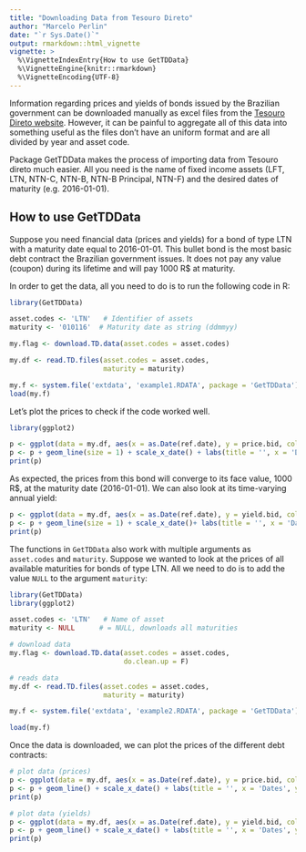 ```yaml
---
title: "Downloading Data from Tesouro Direto"
author: "Marcelo Perlin"
date: "`r Sys.Date()`"
output: rmarkdown::html_vignette
vignette: >
  %\VignetteIndexEntry{How to use GetTDData}
  %\VignetteEngine{knitr::rmarkdown}
  %\VignetteEncoding{UTF-8}
---
```


Information regarding prices and  yields of bonds issued by the Brazilian government can be downloaded manually as excel files from the [Tesouro Direto website](https://www.tesourodireto.com.br/). However, it can be painful to aggregate all of this data into something useful as the files don't have an uniform format and are all divided by year and asset code.

Package GetTDData makes the process of importing data from Tesouro direto much easier. All you need is the name of fixed income assets (LFT, LTN, NTN-C, NTN-B, NTN-B Principal, NTN-F) and the desired dates of maturity (e.g. 2016-01-01). 

## How to use GetTDData

Suppose you need financial data (prices and yields) for a bond of type LTN with a maturity date equal to 2016-01-01. This bullet bond is the most basic debt contract the Brazilian government issues. It does not pay any value (coupon) during its lifetime and will pay 1000 R$ at maturity.

In order to get the data, all you need to do is to run the following code in R:

```r
library(GetTDData)

asset.codes <- 'LTN'   # Identifier of assets 
maturity <- '010116'  # Maturity date as string (ddmmyy)

my.flag <- download.TD.data(asset.codes = asset.codes)

my.df <- read.TD.files(asset.codes = asset.codes,
                       maturity = maturity)


```

```r
my.f <- system.file('extdata', 'example1.RDATA', package = 'GetTDData')
load(my.f)
```

Let's plot the prices to check if the code worked well. 

```r
library(ggplot2)

p <- ggplot(data = my.df, aes(x = as.Date(ref.date), y = price.bid, color = asset.code))
p <- p + geom_line(size = 1) + scale_x_date() + labs(title = '', x = 'Dates')
print(p)
```

As expected, the prices from this bond will converge to its face value, 1000 R$, at the maturity date (2016-01-01). We can also look at its time-varying annual yield:


```r
p <- ggplot(data = my.df, aes(x = as.Date(ref.date), y = yield.bid, color = asset.code))
p <- p + geom_line(size = 1) + scale_x_date()+ labs(title = '', x = 'Dates' )
print(p)

```

The functions in `GetTDData` also work with multiple arguments as `asset.codes` and `maturity`. Suppose we wanted to look at the prices of all available maturities for bonds of type LTN. All we need to do is to add the value `NULL` to the argument `maturity`:

```r
library(GetTDData)
library(ggplot2)

asset.codes <- 'LTN'   # Name of asset
maturity <- NULL      # = NULL, downloads all maturities

# download data
my.flag <- download.TD.data(asset.codes = asset.codes, 
                            do.clean.up = F)

# reads data
my.df <- read.TD.files(asset.codes = asset.codes, 
                       maturity = maturity)

```

```r
my.f <- system.file('extdata', 'example2.RDATA', package = 'GetTDData')

load(my.f)
```

Once the data is downloaded, we can plot the prices of the different debt contracts:

```r
# plot data (prices)
p <- ggplot(data = my.df, aes(x = as.Date(ref.date), y = price.bid, color = asset.code))
p <- p + geom_line() + scale_x_date() + labs(title = '', x = 'Dates', y = 'Prices' )
print(p)

# plot data (yields)
p <- ggplot(data = my.df, aes(x = as.Date(ref.date), y = yield.bid, color = asset.code))
p <- p + geom_line() + scale_x_date() + labs(title = '', x = 'Dates', y = 'Yields' )
print(p)

```
